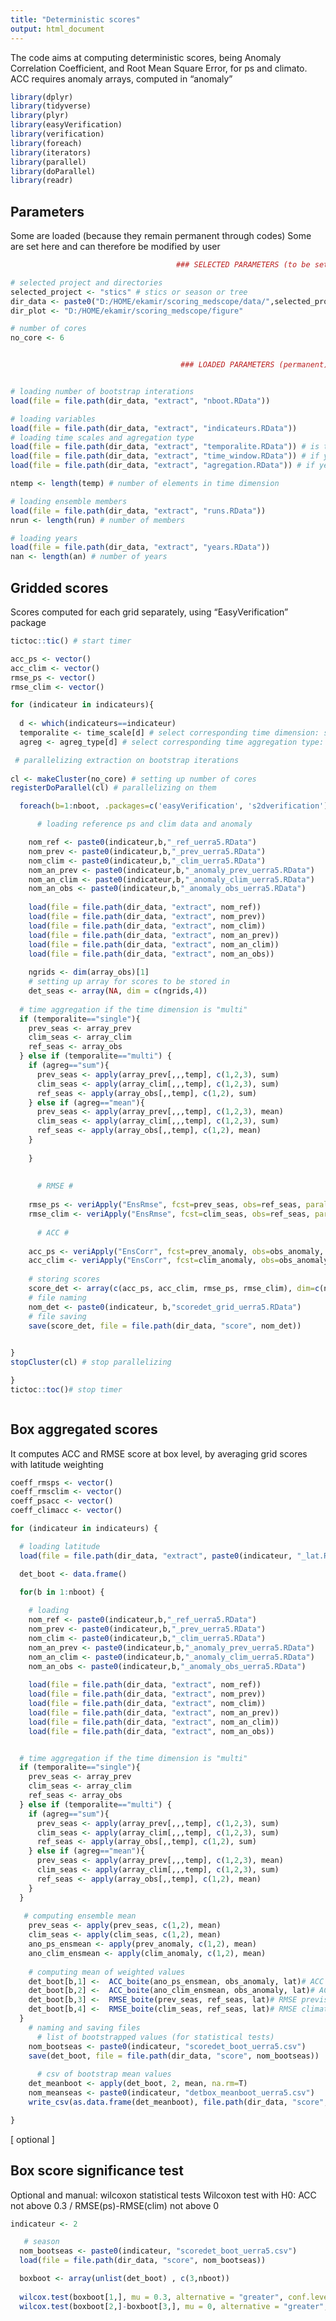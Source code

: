 ```yaml
---
title: "Deterministic scores"
output: html_document
---
```

The code aims at computing deterministic scores, being Anomaly Correlation Coefficient, and Root Mean Square Error, for ps and climato.
ACC requires anomaly arrays, computed in "anomaly" 

```r

library(dplyr)
library(tidyverse)
library(plyr)
library(easyVerification)
library(verification)
library(foreach)
library(iterators)
library(parallel)
library(doParallel)
library(readr)

```

## Parameters 

Some are loaded (because they remain permanent through codes)
Some are set here and can therefore be modified by user

```r

                                     ### SELECTED PARAMETERS (to be set by user) ###

# selected project and directories
selected_project <- "stics" # stics or season or tree
dir_data <- paste0("D:/HOME/ekamir/scoring_medscope/data/",selected_project) 
dir_plot <- "D:/HOME/ekamir/scoring_medscope/figure" 

# number of cores
no_core <- 6


                                      ### LOADED PARAMETERS (permanent) ###


# loading number of bootstrap interations
load(file = file.path(dir_data, "extract", "nboot.RData"))

# loading variables
load(file = file.path(dir_data, "extract", "indicateurs.RData"))
# loading time scales and agregation type
load(file = file.path(dir_data, "extract", "temporalite.RData")) # is there a time dimension
load(file = file.path(dir_data, "extract", "time_window.RData")) # if yes which window is selected
load(file = file.path(dir_data, "extract", "agregation.RData")) # if yes what type of aggregation should be applied

ntemp <- length(temp) # number of elements in time dimension

# loading ensemble members
load(file = file.path(dir_data, "extract", "runs.RData"))
nrun <- length(run) # number of members

# loading years
load(file = file.path(dir_data, "extract", "years.RData"))
nan <- length(an) # number of years

```
                                            
## Gridded scores

Scores computed for each grid separately, using "EasyVerification" package

```r

tictoc::tic() # start timer

acc_ps <- vector()
acc_clim <- vector()
rmse_ps <- vector()
rmse_clim <- vector()

for (indicateur in indicateurs){
  
  d <- which(indicateurs==indicateur)
  temporalite <- time_scale[d] # select corresponding time dimension: single or multi
  agreg <- agreg_type[d] # select corresponding time aggregation type: sum or mean

 # parallelizing extraction on bootstrap iterations
    
cl <- makeCluster(no_core) # setting up number of cores
registerDoParallel(cl) # parallelizing on them

  foreach(b=1:nboot, .packages=c('easyVerification', 's2dverification')) %dopar%  { # for-loop parallelized

      # loading reference ps and clim data and anomaly

    nom_ref <- paste0(indicateur,b,"_ref_uerra5.RData")
    nom_prev <- paste0(indicateur,b,"_prev_uerra5.RData")
    nom_clim <- paste0(indicateur,b,"_clim_uerra5.RData")
    nom_an_prev <- paste0(indicateur,b,"_anomaly_prev_uerra5.RData")
    nom_an_clim <- paste0(indicateur,b,"_anomaly_clim_uerra5.RData")
    nom_an_obs <- paste0(indicateur,b,"_anomaly_obs_uerra5.RData")
    
    load(file = file.path(dir_data, "extract", nom_ref))
    load(file = file.path(dir_data, "extract", nom_prev))
    load(file = file.path(dir_data, "extract", nom_clim))
    load(file = file.path(dir_data, "extract", nom_an_prev))
    load(file = file.path(dir_data, "extract", nom_an_clim))
    load(file = file.path(dir_data, "extract", nom_an_obs))
    
    ngrids <- dim(array_obs)[1]
    # setting up array for scores to be stored in
    det_seas <- array(NA, dim = c(ngrids,4))
    
  # time aggregation if the time dimension is "multi" 
  if (temporalite=="single"){
    prev_seas <- array_prev 
    clim_seas <- array_clim
    ref_seas <- array_obs
  } else if (temporalite=="multi") {
    if (agreg=="sum"){
      prev_seas <- apply(array_prev[,,,temp], c(1,2,3), sum) 
      clim_seas <- apply(array_clim[,,,temp], c(1,2,3), sum) 
      ref_seas <- apply(array_obs[,,temp], c(1,2), sum)
    } else if (agreg=="mean"){
      prev_seas <- apply(array_prev[,,,temp], c(1,2,3), mean) 
      clim_seas <- apply(array_clim[,,,temp], c(1,2,3), sum) 
      ref_seas <- apply(array_obs[,,temp], c(1,2), mean)
    }
    
    }
    
    
      # RMSE #
 
    rmse_ps <- veriApply("EnsRmse", fcst=prev_seas, obs=ref_seas, parallel = TRUE)
    rmse_clim <- veriApply("EnsRmse", fcst=clim_seas, obs=ref_seas, parallel = TRUE)
          
      # ACC #
    
    acc_ps <- veriApply("EnsCorr", fcst=prev_anomaly, obs=obs_anomaly, parallel = TRUE)
    acc_clim <- veriApply("EnsCorr", fcst=clim_anomaly, obs=obs_anomaly, parallel = TRUE)
    
    # storing scores
    score_det <- array(c(acc_ps, acc_clim, rmse_ps, rmse_clim), dim=c(ngrids,4))
    # file naming 
    nom_det <- paste0(indicateur, b,"scoredet_grid_uerra5.RData")
    # file saving 
    save(score_det, file = file.path(dir_data, "score", nom_det))
  

}
stopCluster(cl) # stop parallelizing

}
tictoc::toc()# stop timer



```

  
## Box aggregated scores
                                            
It computes ACC and RMSE score at box level, by averaging grid scores with latitude weighting

```r

coeff_rmsps <- vector()
coeff_rmsclim <- vector()
coeff_psacc <- vector()
coeff_climacc <- vector()

for (indicateur in indicateurs) {

  # loading latitude
  load(file = file.path(dir_data, "extract", paste0(indicateur, "_lat.RData")))

  det_boot <- data.frame()

  for(b in 1:nboot) {
    
    # loading 
    nom_ref <- paste0(indicateur,b,"_ref_uerra5.RData")
    nom_prev <- paste0(indicateur,b,"_prev_uerra5.RData")
    nom_clim <- paste0(indicateur,b,"_clim_uerra5.RData")
    nom_an_prev <- paste0(indicateur,b,"_anomaly_prev_uerra5.RData")
    nom_an_clim <- paste0(indicateur,b,"_anomaly_clim_uerra5.RData")
    nom_an_obs <- paste0(indicateur,b,"_anomaly_obs_uerra5.RData")
    
    load(file = file.path(dir_data, "extract", nom_ref))
    load(file = file.path(dir_data, "extract", nom_prev))
    load(file = file.path(dir_data, "extract", nom_clim))
    load(file = file.path(dir_data, "extract", nom_an_prev))
    load(file = file.path(dir_data, "extract", nom_an_clim))
    load(file = file.path(dir_data, "extract", nom_an_obs))


  # time aggregation if the time dimension is "multi" 
  if (temporalite=="single"){
    prev_seas <- array_prev 
    clim_seas <- array_clim
    ref_seas <- array_obs
  } else if (temporalite=="multi") {
    if (agreg=="sum"){
      prev_seas <- apply(array_prev[,,,temp], c(1,2,3), sum) 
      clim_seas <- apply(array_clim[,,,temp], c(1,2,3), sum) 
      ref_seas <- apply(array_obs[,,temp], c(1,2), sum)
    } else if (agreg=="mean"){
      prev_seas <- apply(array_prev[,,,temp], c(1,2,3), mean) 
      clim_seas <- apply(array_clim[,,,temp], c(1,2,3), sum) 
      ref_seas <- apply(array_obs[,,temp], c(1,2), mean)
    }
  }
    
   # computing ensemble mean
    prev_seas <- apply(prev_seas, c(1,2), mean)
    clim_seas <- apply(clim_seas, c(1,2), mean)
    ano_ps_ensmean <- apply(prev_anomaly, c(1,2), mean)
    ano_clim_ensmean <- apply(clim_anomaly, c(1,2), mean)
      
    # computing mean of weighted values
    det_boot[b,1] <-  ACC_boite(ano_ps_ensmean, obs_anomaly, lat)# ACC prevision
    det_boot[b,2] <-  ACC_boite(ano_clim_ensmean, obs_anomaly, lat)# ACC climato
    det_boot[b,3] <-  RMSE_boite(prev_seas, ref_seas, lat)# RMSE prevision
    det_boot[b,4] <-  RMSE_boite(clim_seas, ref_seas, lat)# RMSE climato
  }
    # naming and saving files
      # list of bootstrapped values (for statistical tests)
    nom_bootseas <- paste0(indicateur, "scoredet_boot_uerra5.csv")
    save(det_boot, file = file.path(dir_data, "score", nom_bootseas))
    
      # csv of bootstrap mean values
    det_meanboot <- apply(det_boot, 2, mean, na.rm=T)
    nom_meanseas <- paste0(indicateur, "detbox_meanboot_uerra5.csv")
    write_csv(as.data.frame(det_meanboot), file.path(dir_data, "score", nom_meanseas))

}

```

[ optional ]

## Box score significance test

Optional and manual: wilcoxon statistical tests
Wilcoxon test with H0: ACC not above 0.3 / RMSE(ps)-RMSE(clim) not above 0

```r

indicateur <- 2

   # season
  nom_bootseas <- paste0(indicateur, "scoredet_boot_uerra5.csv")
  load(file = file.path(dir_data, "score", nom_bootseas))

  boxboot <- array(unlist(det_boot) , c(3,nboot))
  
  wilcox.test(boxboot[1,], mu = 0.3, alternative = "greater", conf.level = 0.95, na.action = na.omit)$p.value # ACC
  wilcox.test(boxboot[2,]-boxboot[3,], mu = 0, alternative = "greater", conf.level = 0.95, na.action = na.omit)$p.value # comparison RMSE ps and clim


```
